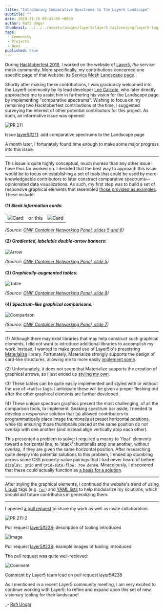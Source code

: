 ```yaml
---
title: "Introducing Comparative Spectrums to the Layer5 Landscape"
subtitle: ""
date: 2019-11-15 05:43:00 +0000
author: Rafi Ungar
thumbnail: ../../../assets/images/layer5/layer5-tagline/png/layer5-tag-community-light-bg.png
tags:
 - Community
 - Projects
 - News
published: true
---
```



<BlogWrapper>

During [Hacktoberfest 2019](https://raungar.wordpress.com/tag/layer5/), I worked on the website of [Layer5](https://layer5.io/), _the_ service mesh community. More specifically, my contributions concerned one specific page of that website: its [Service Mesh Landscape page](https://layer5.io/landscape).

Shortly after making these contributions, I was graciously welcomed into the Layer5 community by its lead developer [Lee Calcote](https://twitter.com/lcalcote?lang=en), who later directly approached me to assist him in furthering his vision for the Landscape page by implementing "comparative spectrums". Wishing to focus on my remaining two Hacktoberfest contributions at the time, I suggested surveying the interest of other potential contributors for this project. As such, an informative issue was opened:

<img src={pr211} alt="PR 211"/>

Issue [layer5#211](https://github.com/layer5io/layer5/issues/211): add comparative spectrums to the Landscape page

A month later, I fortunately found time enough to make some major progress into this issue.

* * *

This issue is quite highly conceptual, much moreso than any other issue I have thus far worked on. I decided that the best way to approach this issue would be to focus on establishing a set of tools that could be used by more-knowledgeable contributors to later construct comparative spectrums—opinionated data visualizations. As such, my first step was to build a set of responsive graphical elements that resembled [those provided as examples](https://docs.google.com/presentation/d/1P6LzzG0_alAxshpdfLnix53S9WU4vjbpSCrHJQoWPqc/edit#slide=id.p6). These include:

#### (1) _Sleek information cards:_

<table>
    <tbody>
    <tr>
    <td><img src={card1} alt="Card"/></td>
    <td> or this </td>
    <td><img src={card2} alt="Card"/></td>
    </tr>
    </tbody>
</table>

_(Source: [ONIF Container Networking Panel, slides 5 and 6](https://docs.google.com/presentation/d/1P6LzzG0_alAxshpdfLnix53S9WU4vjbpSCrHJQoWPqc/edit#slide=id.p6))_

#### (2) _Gradiented, labelable double-arrow banners:_

<img src={arrow} alt="Arrow"/>

_(Source: [ONIF Container Networking Panel, slide 5](https://docs.google.com/presentation/d/1P6LzzG0_alAxshpdfLnix53S9WU4vjbpSCrHJQoWPqc/edit#slide=id.p6))_

#### (3) _Graphically-augmented tables:_

<img src={gtable} alt="Table"/>

_(Source: [ONIF Container Networking Panel, slide 8](https://docs.google.com/presentation/d/1P6LzzG0_alAxshpdfLnix53S9WU4vjbpSCrHJQoWPqc/edit#slide=id.p12))_

#### (4) _Spectrum-like graphical comparisons:_

<img src={gcomp} alt="Comparison"/>

_(Source: [ONIF Container Networking Panel, slide 7](https://docs.google.com/presentation/d/1P6LzzG0_alAxshpdfLnix53S9WU4vjbpSCrHJQoWPqc/edit#slide=id.p6))_

* * *

(1) Although there may exist libraries that may help construct such graphical elements, I did not want to introduce additional libraries to accomplish my work. Instead, I wanted to make good use of Layer5io's preexisting [Materialize](https://materializecss.com/) library. Fortunately, Materialize strongly supports the design of card-like structures, allowing me to more easily [implement some](https://github.com/layer5io/layer5/pull/238/files#diff-20fc098534d6aab31ad8e5c9db51bde0R10).

(2) Unfortunately, it does not seem that Materialize supports the creation of graphical arrows, so I just ended up [styling my own](https://github.com/layer5io/layer5/pull/238/files#diff-1d5fe92e61759723c94b009b32e9e1b7R2).

(3) These tables can be quite easily implemented and styled with or without the use of `<table>` tags. I anticipate these will be given a proper fleshing out after the other graphical elements are further developed.

(4) These unique spectrum graphics present the most challenging, of all the comparison tools, to implement. Snaking spectrum bar aside, I needed to develop a _responsive_ solution that (a) allowed contributors to programmatically place image thumbnails at preset horizontal positions, while (b) ensuring those thumbnails placed at the same position do not overlap with one another (and instead align vertically atop each other).

This presented a problem to solve: I required a means to 'float' elements toward a horizontal line; to 'stack' thumbnails atop one another, without overlap, if they are given the same horizontal position. After researching quite deeply into potential solutions to this problem, I ended up stumbling across some CSS property-value pairings that I had never heard of before: [`display: grid`](https://www.w3schools.com/css/css_grid.asp) and [`grid-auto-flow: row dense`](https://www.w3schools.com/cssref/pr_grid-auto-flow.asp). Miraculously, I discovered that these could actually function as [a basis for a solution](https://github.com/layer5io/layer5/pull/238/files#diff-1d5fe92e61759723c94b009b32e9e1b7R76).

* * *

After styling the graphical elements, I continued the website's trend of using [Liquid](https://help.shopify.com/en/themes/liquid) tags (e.g. [`for`](https://help.shopify.com/en/themes/liquid/tags/iteration-tags#for)) and [YAML lists](https://docs.ansible.com/ansible/latest/reference_appendices/YAMLSyntax.html) to help modularize my solutions, which should aid future contributors in generalizing them.

* * *

I opened [a pull request](https://github.com/layer5io/layer5/pull/238) to share my work as well as invite collaboration:

<img src={pr2112} alt="PR 211-2"/>

Pull request [layer5#238](https://github.com/layer5io/layer5/pull/238): description of tooling introduced

<img src={image} alt="Image"/>

Pull request [layer5#238](https://github.com/layer5io/layer5/pull/238): example images of tooling introduced

The pull request was quite well-recieved:

<img src={comment} alt="Comment"/>

[Comment](https://github.com/layer5io/layer5/pull/238#issuecomment-554181763) by Layer5 team lead on pull request [layer5#238](https://github.com/layer5io/layer5/pull/238)

As I mentioned in a recent Layer5 community meeting, I am very excited to continue working with Layer5; to refine and expand upon this set of new, visionary tooling for their landscape!

_- [Rafi Ungar](https://meshery.io/contributors/rafi-ungar/)

</BlogWrapper>

